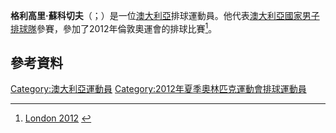 '''格利高里·蘇科切夫'''（{{lang-en|Grigory Sukochev}}；{{bd|1988年|2月18日}}）是一位[[澳大利亞|澳大利亞]]排球運動員。他代表[[澳大利亞國家男子排球隊|澳大利亞國家男子排球隊]]參賽，參加了2012年倫敦奧運會的排球比賽<ref>[http://www.london2012.com/athlete/sukochev-grigory-1095077/ London 2012] {{webarchive|url=https://web.archive.org/web/20120801013915/http://www.london2012.com/athlete/sukochev-grigory-1095077/ |date=2012-08-01 }}</ref>。
==參考資料==
{{Reflist}}
[[Category:澳大利亞運動員|Category:澳大利亞運動員]]
[[Category:2012年夏季奧林匹克運動會排球運動員|Category:2012年夏季奧林匹克運動會排球運動員]]